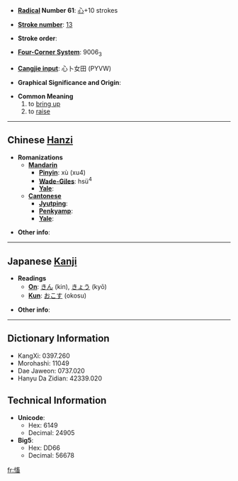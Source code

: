 * '''[[Wiktionary:Chinese radical index| Radical]] Number 61''': [[Wiktionary:Chinese radical index 心|心]]+10 strokes

* '''[[Wiktionary:Chinese total strokes index|Stroke number]]''': [[Wiktionary:Chinese total strokes index 13|13]]

* '''Stroke order''': 

* '''[[Wiktionary:Chinese four corner index|Four-Corner System]]''': 9006<sub>3</sub>

* '''[[Wiktionary:Chinese Cangjie index|Cangjie input]]''': 心卜女田 (PYVW)

* '''Graphical Significance and Origin''': 

* '''Common Meaning'''
*#to [[bring up]]
*# to [[raise]]

----

== Chinese [[Hanzi]] ==

* '''Romanizations'''
** '''[[Mandarin]]'''
*** '''[[Pinyin]]''': xù (xu4)
*** '''[[Wade-Giles]]''': hsü<sup>4</sup>
*** '''[[Yale]]''': 
** '''[[Cantonese]]'''
*** '''[[Jyutping]]''':
*** '''[[Penkyamp]]''': 
*** '''[[Yale]]''': 

* '''Other info''': 

----

== Japanese [[Kanji]] ==

* '''Readings'''
** '''[[On]]''': [[きん]] (kin), [[きょう]] (kyō)
** '''[[Kun]]''': [[おこす]] (okosu)

* '''Other info''':  

----

== Dictionary Information ==

* KangXi: 0397.260
* Morohashi: 11049
* Dae Jaweon: 0737.020
* Hanyu Da Zidian: 42339.020

== Technical Information ==

* '''Unicode''':
** Hex: 6149
** Decimal: 24905
* '''Big5''':
** Hex: DD66
** Decimal: 56678

[[fr:慉]]